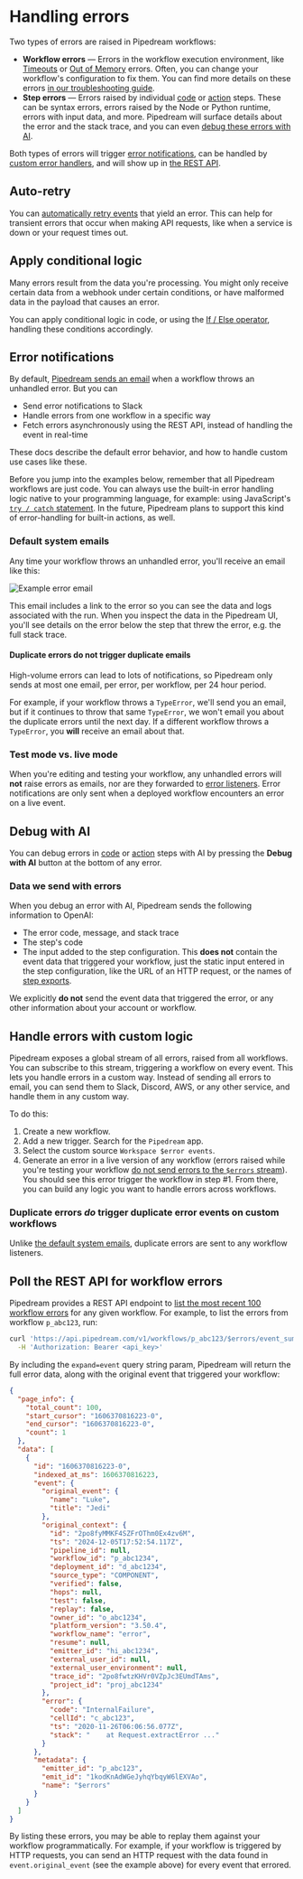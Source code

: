 
# Handling errors

Two types of errors are raised in Pipedream workflows:

- **Workflow errors** — Errors in the workflow execution environment, like [Timeouts](/troubleshooting#timeout) or [Out of Memory](/troubleshooting#out-of-memory) errors. Often, you can change your workflow's configuration to fix them. You can find more details on these errors [in our troubleshooting guide](/troubleshooting).
- **Step errors** — Errors raised by individual [code](/code) or [action](/workflows/actions) steps. These can be syntax errors, errors raised by the Node or Python runtime, errors with input data, and more. Pipedream will surface details about the error and the stack trace, and you can even [debug these errors with AI](#debug-with-ai).

Both types of errors will trigger [error notifications](#error-notifications), can be handled by [custom error handlers](#handle-errors-with-custom-logic), and will show up in [the REST API](#poll-the-rest-api-for-workflow-errors).

## Auto-retry

You can [automatically retry events](/workflows/visual-builder/settings#auto-retry-errors) that yield an error. This can help for transient errors that occur when making API requests, like when a service is down or your request times out.

## Apply conditional logic

Many errors result from the data you're processing. You might only receive certain data from a webhook under certain conditions, or have malformed data in the payload that causes an error.

You can apply conditional logic in code, or using the [If / Else operator](/workflows/visual-builder/control-flow/ifelse), handling these conditions accordingly.

## Error notifications

By default, [Pipedream sends an email](#default-system-emails) when a workflow throws an unhandled error. But you can

- Send error notifications to Slack
- Handle errors from one workflow in a specific way
- Fetch errors asynchronously using the REST API, instead of handling the event in real-time

These docs describe the default error behavior, and how to handle custom use cases like these.

Before you jump into the examples below, remember that all Pipedream workflows are just code. You can always use the built-in error handling logic native to your programming language, for example: using JavaScript's [`try / catch` statement](https://developer.mozilla.org/en-US/docs/Web/JavaScript/Reference/Statements/try...catch). In the future, Pipedream plans to support this kind of error-handling for built-in actions, as well.

### Default system emails

Any time your workflow throws an unhandled error, you'll receive an email like this:

![Example error email](https://res.cloudinary.com/pipedreamin/image/upload/v1656630943/docs/Screen_Shot_2022-06-29_at_6.20.42_PM_kmsjbr.png)

This email includes a link to the error so you can see the data and logs associated with the run. When you inspect the data in the Pipedream UI, you'll see details on the error below the step that threw the error, e.g. the full stack trace.

#### Duplicate errors do not trigger duplicate emails

High-volume errors can lead to lots of notifications, so Pipedream only sends at most one email, per error, per workflow, per 24 hour period.

For example, if your workflow throws a `TypeError`, we'll send you an email, but if it continues to throw that same `TypeError`, we won't email you about the duplicate errors until the next day. If a different workflow throws a `TypeError`, you **will** receive an email about that.

### Test mode vs. live mode

When you're editing and testing your workflow, any unhandled errors will **not** raise errors as emails, nor are they forwarded to [error listeners](#handle-errors-with-custom-logic). Error notifications are only sent when a deployed workflow encounters an error on a live event.

## Debug with AI

You can debug errors in [code](/code) or [action](/workflows/actions) steps with AI by pressing the **Debug with AI** button at the bottom of any error.

### Data we send with errors

When you debug an error with AI, Pipedream sends the following information to OpenAI:

- The error code, message, and stack trace
- The step's code
- The input added to the step configuration. This **does not** contain the event data that triggered your workflow, just the static input entered in the step configuration, like the URL of an HTTP request, or the names of [step exports](/workflows#step-exports).

We explicitly **do not** send the event data that triggered the error, or any other information about your account or workflow.

## Handle errors with custom logic

Pipedream exposes a global stream of all errors, raised from all workflows. You can subscribe to this stream, triggering a workflow on every event. This lets you handle errors in a custom way. Instead of sending all errors to email, you can send them to Slack, Discord, AWS, or any other service, and handle them in any custom way.

To do this:

1. Create a new workflow.
2. Add a new trigger. Search for the `Pipedream` app.
3. Select the custom source `Workspace $error events`.
4. Generate an error in a live version of any workflow (errors raised while you're testing your workflow [do not send errors to the `$errors` stream](#test-mode-vs-live-mode)). You should see this error trigger the workflow in step #1. From there, you can build any logic you want to handle errors across workflows.

### Duplicate errors _do_ trigger duplicate error events on custom workflows

Unlike [the default system emails](#duplicate-errors-do-not-trigger-duplicate-emails), duplicate errors are sent to any workflow listeners.

## Poll the REST API for workflow errors

Pipedream provides a REST API endpoint to [list the most recent 100 workflow errors](/workflows/rest-api/#get-workflow-errors) for any given workflow. For example, to list the errors from workflow `p_abc123`, run:

```bash
curl 'https://api.pipedream.com/v1/workflows/p_abc123/$errors/event_summaries?expand=event' \
  -H 'Authorization: Bearer <api_key>'
```

By including the `expand=event` query string param, Pipedream will return the full error data, along with the original event that triggered your workflow:

```json
{
  "page_info": {
    "total_count": 100,
    "start_cursor": "1606370816223-0",
    "end_cursor": "1606370816223-0",
    "count": 1
  },
  "data": [
    {
      "id": "1606370816223-0",
      "indexed_at_ms": 1606370816223,
      "event": {
        "original_event": {
          "name": "Luke",
          "title": "Jedi"
        },
        "original_context": {
          "id": "2po8fyMMKF4SZFrOThm0Ex4zv6M",
          "ts": "2024-12-05T17:52:54.117Z",
          "pipeline_id": null,
          "workflow_id": "p_abc1234",
          "deployment_id": "d_abc1234",
          "source_type": "COMPONENT",
          "verified": false,
          "hops": null,
          "test": false,
          "replay": false,
          "owner_id": "o_abc1234",
          "platform_version": "3.50.4",
          "workflow_name": "error",
          "resume": null,
          "emitter_id": "hi_abc1234",
          "external_user_id": null,
          "external_user_environment": null,
          "trace_id": "2po8fwtzKHVr0VZpJc3EUmdTAms",
          "project_id": "proj_abc1234"
        },
        "error": {
          "code": "InternalFailure",
          "cellId": "c_abc123",
          "ts": "2020-11-26T06:06:56.077Z",
          "stack": "    at Request.extractError ..."
        }
      },
      "metadata": {
        "emitter_id": "p_abc123",
        "emit_id": "1kodKnAdWGeJyhqYbqyW6lEXVAo",
        "name": "$errors"
      }
    }
  ]
}
```

By listing these errors, you may be able to replay them against your workflow programmatically. For example, if your workflow is triggered by HTTP requests, you can send an HTTP request with the data found in `event.original_event` (see the example above) for every event that errored.
